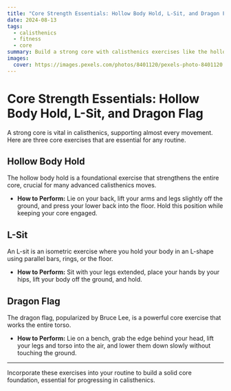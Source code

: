 ```yaml
---
title: "Core Strength Essentials: Hollow Body Hold, L-Sit, and Dragon Flag"
date: 2024-08-13
tags:
  - calisthenics
  - fitness
  - core
summary: Build a strong core with calisthenics exercises like the hollow body hold, L-sit, and dragon flag. Learn how to perform these moves and their benefits.
images:
  cover: https://images.pexels.com/photos/8401120/pexels-photo-8401120.jpeg?auto=compress&cs=tinysrgb&w=800
---
```


# Core Strength Essentials: Hollow Body Hold, L-Sit, and Dragon Flag

A strong core is vital in calisthenics, supporting almost every movement. Here are three core exercises that are essential for any routine.

## Hollow Body Hold

The hollow body hold is a foundational exercise that strengthens the entire core, crucial for many advanced calisthenics moves.

- **How to Perform:** Lie on your back, lift your arms and legs slightly off the ground, and press your lower back into the floor. Hold this position while keeping your core engaged.

## L-Sit

An L-sit is an isometric exercise where you hold your body in an L-shape using parallel bars, rings, or the floor.

- **How to Perform:** Sit with your legs extended, place your hands by your hips, lift your body off the ground, and hold.

## Dragon Flag

The dragon flag, popularized by Bruce Lee, is a powerful core exercise that works the entire torso.

- **How to Perform:** Lie on a bench, grab the edge behind your head, lift your legs and torso into the air, and lower them down slowly without touching the ground.

---

Incorporate these exercises into your routine to build a solid core foundation, essential for progressing in calisthenics.

